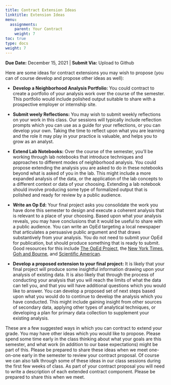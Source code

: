 ```yaml
---
title: Contract Extension Ideas
linktitle: Extension Ideas
menu:
  assignments:
    parent: Your Contract
    weight: 7
toc: true
type: docs
weight: 7
---
```


**Due Date:** December 15, 2021 | **Submit Via:** Upload to Github

Here are some ideas for contract extensions you may wish to propose (you can of course develop and propose other ideas as well):

- **Develop a Neighborhood Analysis Portfolio:** You could contract to create a portfolio of your analysis work over the course of the semester. This portfolio would include polished output suitable to share with a prospective employer or internship site.

- **Submit weely Reflections:** You may wish to submit weekly reflections on your work in this class. Our sessions will typically include reflection prompts which you can use as a guide for your reflections, or you can develop your own. Taking the time to reflect upon what you are learning and the role it may play in your practice is valuable, and helps you to grow as an analyst.

- **Extend Lab Notebooks:** Over the course of the semester, you'll be working through lab notebooks that introduce techniques and approaches to different modes of neighborhood analysis. You could propose extending the analysis you are asked to do in these notebooks beyond what is asked of you in the lab. This might include a more expanded analysis of the data, or the application of the lab concepts to a different context or data of your choosing. Extending a lab notebook should involve producing some type of formalized output that is polished and ready for review by a public audience.

- **Write an Op Ed:** Your final project asks you consolidate the work you have done this semester to design and execute a coherent analysis that is relevant to a place of your choosing. Based upon what your analysis reveals, you may have  conclusions that it would be useful to share with a public audience. You can write an OpEd targeting a local newspaper that articulates a persuasive public argument and that draws substantively from your analysis. You do not need to submit your OpEd for publication, but should produce something that is ready to submit. Good resources for this include [The OpEd Project](https://www.theopedproject.org), the [New York Times](https://www.nytimes.com/2017/08/25/opinion/tips-for-aspiring-op-ed-writers.html), [Goh and Bourne](https://journals.plos.org/ploscompbiol/article?id=10.1371/journal.pcbi.1008187), and [Scientific American](https://blogs.scientificamerican.com/observations/if-you-want-to-explain-your-science-to-the-public-heres-some-advice/).

- **Develop a proposed extension to your final project:** It is likely that your final project will produce some insightful information drawing upon your analysis of existing data. It is also likely that through the process of conducting your analysis that you will reach the limits of what the data can tell you, and that you will have additional questions which you would like to answer. You can develop a proposed set of next steps based upon what you would do to continue to develop the analysis which you have conducted. This might include gaining insight from other sources of secondary data, applying other types of analytical techniques, or developing a plan for primary data collection to supplement your existing analysis.

These are a few suggested ways in which you can contract to extend your grade. You may have other ideas which you would like to propose. Please spend some time early in the class thinking about what your goals are this semester, and what work (in addition to our base expectations) might be part of this. Please be prepared to share these ideas when we meet one-on-one early in the semester to review your contract proposal. Of course we can also talk through some of these ideas in our class sessions during the first few weeks of class. As part of your contract proposal you will need to write a description of each extended contract component. Please be prepared to share this when we meet.